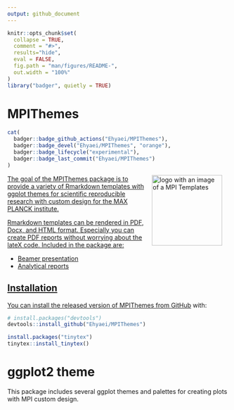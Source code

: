 ```yaml
---
output: github_document
---
```


<!-- README.md is generated from README.Rmd. Please edit that file -->

```r
knitr::opts_chunk$set(
  collapse = TRUE,
  comment = "#>",
  results="hide",
  eval = FALSE,
  fig.path = "man/figures/README-",
  out.width = "100%"
)
library("badger", quietly = TRUE)
```

# MPIThemes

```r
cat(
  badger::badge_github_actions("Ehyaei/MPIThemes"),
  badger::badge_devel("Ehyaei/MPIThemes", "orange"),
  badger::badge_lifecycle("experimental"),
  badger::badge_last_commit("Ehyaei/MPIThemes")
)
```


<a href={https://github.com/Ehyaei/MPIThemes}><img src="man/figures/logo.png" alt="logo with an image of a MPI Templates" align="right" width="160" style="padding: 0 15px; float: right;"/>

The goal of the MPIThemes package is to provide a variety of Rmarkdown templates with ggplot themes for scientific reproducible research with custom design for the MAX PLANCK institute.

Rmarkdown templates can be rendered in PDF, Docx, and HTML format. Especially you can create PDF reports without worrying about the lateX code. Included in the package are:

-   Beamer presentation
-   Analytical reports

## Installation

You can install the released version of MPIThemes from [GitHub](https://github.com/) with:

``` r
# install.packages("devtools")
devtools::install_github("Ehyaei/MPIThemes")
```

``` r
install.packages("tinytex")
tinytex::install_tinytex()
```

# ggplot2 theme

This package includes several ggplot themes and palettes for creating plots with MPI custom design.
